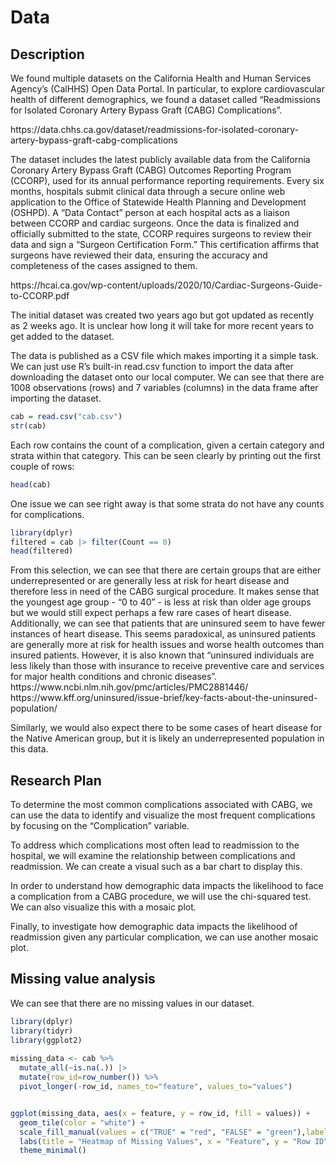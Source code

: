 # Data

## Description

We found multiple datasets on the California Health and Human Services Agency's (CalHHS) Open Data Portal. In particular, to explore cardiovascular health of different demographics, we found a dataset called "Readmissions for Isolated Coronary Artery Bypass Graft (CABG) Complications". 

https://data.chhs.ca.gov/dataset/readmissions-for-isolated-coronary-artery-bypass-graft-cabg-complications

The dataset includes the latest publicly available data from the California Coronary Artery Bypass Graft (CABG) Outcomes Reporting Program (CCORP), used for its annual performance reporting requirements. Every six months, hospitals submit clinical data through a secure online web application to the Office of Statewide Health Planning and Development (OSHPD). A "Data Contact" person at each hospital acts as a liaison between CCORP and cardiac surgeons. Once the data is finalized and officially submitted to the state, CCORP requires surgeons to review their data and sign a "Surgeon Certification Form." This certification affirms that surgeons have reviewed their data, ensuring the accuracy and completeness of the cases assigned to them.

https://hcai.ca.gov/wp-content/uploads/2020/10/Cardiac-Surgeons-Guide-to-CCORP.pdf

The initial dataset was created two years ago but got updated as recently as 2 weeks ago. It is unclear how long it will take for more recent years to get added to the dataset. 

The data is published as a CSV file which makes importing it a simple task. We can just use R's built-in read.csv function to import the data after downloading the dataset onto our local computer. We can see that there are 1008 observations (rows) and 7 variables (columns) in the data frame after importing the dataset.

```r
cab = read.csv("cab.csv")
str(cab)
```

Each row contains the count of a complication, given a certain category and strata within that category. This can be seen clearly by printing out the first couple of rows:

```r
head(cab)
```
One issue we can see right away is that some strata do not have any counts for complications.
```r
library(dplyr)
filtered = cab |> filter(Count == 0)
head(filtered)
```
From this selection, we can see that there are certain groups that are either underrepresented or are generally less at risk for heart disease and therefore less in need of the CABG surgical procedure. It makes sense that the youngest age group - "0 to 40" - is less at risk than older age groups but we would still expect perhaps a few rare cases of heart disease. Additionally, we can see that patients that are uninsured seem to have fewer instances of heart disease. This seems paradoxical, as uninsured patients are generally more at risk for health issues and worse health outcomes than insured patients. However, it is also known that "uninsured individuals are less likely than those with insurance to receive preventive care and services for major health conditions and chronic diseases".
https://www.ncbi.nlm.nih.gov/pmc/articles/PMC2881446/
https://www.kff.org/uninsured/issue-brief/key-facts-about-the-uninsured-population/

Similarly, we would also expect there to be some cases of heart disease for the Native American group, but it is likely an underrepresented population in this data.

## Research Plan

To determine the most common complications associated with CABG, we can use the data to identify and visualize the most frequent complications by focusing on the "Complication" variable.

To address which complications most often lead to readmission to the hospital, we will examine the relationship between complications and readmission. We can create a visual such as a bar chart to display this.

In order to understand how demographic data impacts the likelihood to face a complication from a CABG procedure, we will use the chi-squared test. We can also visualize this with a mosaic plot.

Finally, to investigate how demographic data impacts the likelihood of readmission given any particular complication, we can use another mosaic plot.

## Missing value analysis

We can see that there are no missing values in our dataset.

```r
library(dplyr)
library(tidyr)
library(ggplot2)
	
missing_data <- cab %>%
  mutate_all(~is.na(.)) |> 
  mutate(row_id=row_number()) %>%
  pivot_longer(-row_id, names_to="feature", values_to="values") 


ggplot(missing_data, aes(x = feature, y = row_id, fill = values)) +
  geom_tile(color = "white") +
  scale_fill_manual(values = c("TRUE" = "red", "FALSE" = "green"),labels = c("Missing", "Not Missing"),limits = c("TRUE", "FALSE"), guide_legend(title = ""))+
  labs(title = "Heatmap of Missing Values", x = "Feature", y = "Row ID") +
  theme_minimal()

```
